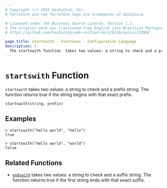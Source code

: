 ```yaml
---
# Copyright (c) 2024 HashiCorp, Inc.
# Terraform and the Terraform logo are trademarks of HashiCorp.

# Licensed under the Business Source License, Version 1.1.
# The original work was translated from English into Brazilian Portuguese.
# https://github.com/hashicorp/web-unified-docs/blob/main/LICENSE

page_title: startswith - Functions - Configuration Language
description: |-
  The startswith function  takes two values: a string to check and a prefix string. It returns true if the string begins with that exact prefix.
---
```


# `startswith` Function

`startswith` takes two values: a string to check and a prefix string. The function returns true if the string begins with that exact prefix.

```hcl
startswith(string, prefix)
```

## Examples

```
> startswith("hello world", "hello")
true

> startswith("hello world", "world")
false
```

## Related Functions

- [`endswith`](/terraform/language/functions/endswith) takes two values: a string to check and a suffix string. The function returns true if the first string ends with that exact suffix.
